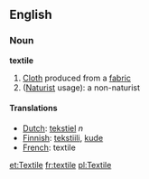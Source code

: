 ==English==
===Noun===
'''textile'''

#[[Cloth]] produced from a [[fabric]]
#([[Naturist]] usage): a non-naturist

====Translations====
*[[Dutch]]: [[tekstiel]] ''n'' 
*[[Finnish]]: [[tekstiili]], [[kude]]
*[[French]]: textile

[[et:Textile]]
[[fr:textile]]
[[pl:Textile]]